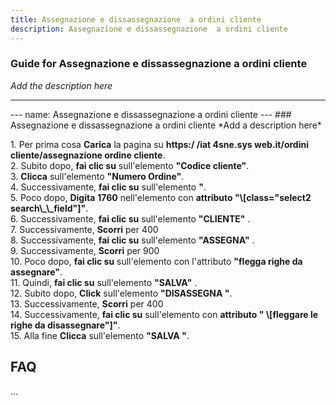 ```yaml
---
title: Assegnazione e dissassegnazione  a ordini cliente 
description: Assegnazione e dissassegnazione  a ordini cliente 
---
```


### Guide for Assegnazione e dissassegnazione  a ordini cliente 

*Add the description here*

___

\--- name: Assegnazione e dissassegnazione a ordini cliente --- ### Assegnazione e dissassegnazione a ordini cliente \*Add a description here\*  
  
1\. Per prima cosa **Carica** la pagina su **https:/ /iat 4sne.sys web.it/ordini cliente/assegnazione ordine cliente**.  
2\. Subito dopo, **fai clic su** sull'elemento **"Codice cliente"**.  
3\. **Clicca** sull'elemento **"Numero Ordine"**.  
4\. Successivamente, **fai clic su** sull'elemento **"**.  
5\. Poco dopo, **Digita** **1760** nell'elemento con **attributo "\\\[class="select2 search\\\_\\\_field"\]"**.  
6\. Successivamente, **fai clic su** sull'elemento **"CLIENTE"** .  
7\. Successivamente, **Scorri** per 400  
8\. Successivamente, **fai clic su** sull'elemento **"ASSEGNA"** .  
9\. Successivamente, **Scorri** per 900  
10\. Poco dopo, **fai clic su** sull'elemento con l'attributo **"flegga righe da assegnare"**.  
11\. Quindi, **fai clic su** sull'elemento **"SALVA"** .  
12\. Subito dopo, **Click** sull'elemento **"DISASSEGNA "**.  
13\. Successivamente, **Scorri** per 400  
14\. Successivamente, **fai clic su** sull'elemento con **attributo " \\\[fleggare le righe da disassegnare"\]"**.  
15\. Alla fine **Clicca** sull'elemento **"SALVA "**.  

FAQ
---

...